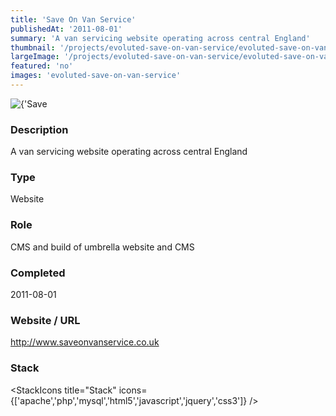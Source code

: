 ```yaml
---
title: 'Save On Van Service'
publishedAt: '2011-08-01'
summary: 'A van servicing website operating across central England'
thumbnail: '/projects/evoluted-save-on-van-service/evoluted-save-on-van-service_small.jpg'
largeImage: '/projects/evoluted-save-on-van-service/evoluted-save-on-van-service_large.jpg'
featured: 'no'
images: 'evoluted-save-on-van-service'
---
```


<div className="relative w-full h-[400px] sm:h-[600px] md:h-[760px] lg:h-[920px]">
  <Image
    alt={'Save On Van Service'}
    src={'/projects/evoluted-save-on-van-service/evoluted-save-on-van-service.jpg'}
    sizes="(max-width: 640px) 100%, 100%"
    fill={true}
    priority
    style={{
      objectFit: 'contain'
    }}
  />
</div>

### Description

A van servicing website operating across central England


### Type

Website

### Role

CMS and build of umbrella website and CMS

### Completed
2011-08-01

### Website / URL
http://www.saveonvanservice.co.uk


### Stack

<StackIcons
  title="Stack"
  icons={['apache','php','mysql','html5','javascript','jquery','css3']}
  />
